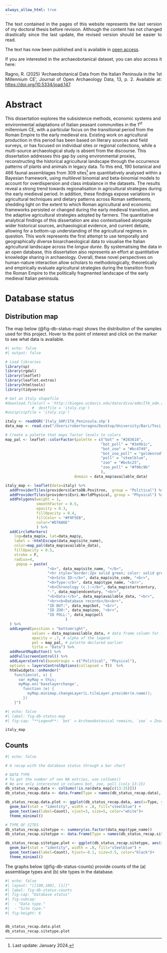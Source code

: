 ```yaml
---
always_allow_html: true
---
```


::: {.callout-important style="text-align:justify;"}
The text contained in the pages of this website represents the last version of my doctoral thesis before revision. Although the content has not changed drastically since the last update, the revised version should be easier to read. 

The text has now been published and is available in [open access](https://edipuglia.it/catalogo/peasants-agricultureand-environment-in-the-1st-millennium-ce-italian-countryside-pdf/).

If you are interested in the archaeobotanical dataset, you can also access it here:


Ragno, R. (2025) ‘Archaeobotanical Data from the Italian Peninsula in the 1st Millennium CE’, Journal of Open Archaeology Data, 13, p. 2. Available at: [https://doi.org/10.5334/joad.147](https://doi.org/10.5334/joad.147).
:::

# Abstract {.unnumbered style="text-align:justify;"}

This dissertation explores the subsistence methods, economic systems and environmental adaptations of Italian peasant communities in the 1^st^ millennium CE, with a particular focus on the transitional period from the Roman Empire to the early medieval era. Existing work on agricultural production in this period has been based on literary sources and field surveys, or has focused on individual sites or regional collections, while a multi-source archaeological study is absent from the discourse. This dissertation addresses this gap by using environmental proxies, reconstructing the historical agricultural landscape through the occurrence patterns of plants and animals in legacy data. To this end, 190 botanical and 466 faunal assemblages from 309 sites[^index-1] are quantitatively analysed within a Bayesian framework, using multilevel binomial and beta-binomial models to account for overdispersion and class imbalance in the datasets. The results reveal a strong trend towards regionalisation in agricultural strategies during the early medieval period. In addition, these findings expose variations in agricultural techniques and dietary patterns across Roman settlements, shedding light on the extent to which Roman agricultural and economic frameworks persisted or changed during the early medieval transition, and the adaptive agricultural strategies adopted by farmers. The quantitative analytical findings of this dissertation are also contextualised alongside wider historical sources, archaeological evidence, and current debate, allowing for a bottom-up understanding of the agricultural regimes in question. This work represents the first attempt to use temporally and geographically diverse bioarchaeological data to visualise the Italian agricultural landscape across the *longue durée.* By systematising the data in an open database, this dissertation also represents an effort at quantitative knowledge sharing in archaeology. Overall, these novel perspectives on human-nature interaction allow scholars to methodologically, theoretically and empirically evaluate agricultural strategies during the transition from the Roman Empire to the politically fragmented landscape of the early medieval Italian peninsula.

[^index-1]: Last update: January 2024.


# Database status

## Distribution map

::: {.content-hidden when-format="pdf"}
The map below (@fig-db-status-map) shows the distribution of the samples used for this project. Hover to the point of interest and click on the marker to see what data is available.

```r
#| echo: false
#| output: false

# Load libraries
library(sp)
library(rgdal)
library(leaflet)
library(leaflet.extras)
library(htmltools)
library(tidyverse)

# Get an Italy shapefile
#download.file(url = 'http://biogeo.ucdavis.edu/data/diva/adm/ITA_adm.zip', 
            #  destfile = 'italy.zip')
#unzip(zipfile = 'italy.zip')

italy <- readOGR('Italy_SHP/ITA_Peninsula.shp')
data_map <- read.csv("/Users/robertoragno/Desktop/University/Bari/Tesi PhD/GIS/MAIN_INDEX.csv", header=TRUE, sep=";")

# Create a palette that maps factor levels to colors
map_pal <- leaflet::colorFactor(palette = c("bot" = "#283618", 
                                           "bot_poll" = "#3e9b1c", 
                                           "bot_zoo" = "#bc4749",
                                           "bot_zoo_poll" = "goldenrod",
                                           "poll" = "steelblue",
                                           "zoo" = "#bc6c25",
                                           "zoo_poll" = "#f06c9b"
                                           ), 
                               domain = data_map$available_data)

italy_map <- leaflet(data=italy) %>%
  addProviderTiles(providers$CartoDB.Positron,  group = "Political") %>%
  addProviderTiles(providers$Esri.WorldPhysical, group = "Physical") %>%
  addPolygons(weight = 1, 
              smoothFactor = 0.5,
              opacity = 0.3, 
              fillOpacity = 0.4,
              fillColor = "#F9F5EB",
              color="#D7A86E"
              ) %>%
  addCircleMarkers(
    lng=data_map$x, lat=data_map$y,
    label = ~htmlEscape(data_map$site_name),
    color=map_pal(data_map$available_data),
    fillOpacity = 0.5,
    stroke = F,
    radius=4,
     popup = paste(
                   "<b>", data_map$site_name, "</b>",
                   "<hr style='border:2px solid green; color: solid green, border-radius:2px; margin-top:1.5px; margin-bottom:5px'>",
                   "<b>Site ID:</b>", data_map$site_code, "<br>",
                   "<b>Type:</b>", data_map$type_name, "<br>",
                   "<b>Chronology (c.):</b>", data_map$startcentury,
                   "-", data_map$endcentury, "<br>",
                   "<b>Data:</b>", data_map$available_data, "<br>",
                   "<br><b>Database records</b><br>",
                   "ID BOT:", data_map$bot, "<br>",
                   "ID ZOO:", data_map$zoo, "<br>",
                   "ID POLL:", data_map$poll
                           )
  ) %>% 
  addLegend(position = "bottomright",
            values = data_map$available_data, # data frame column for legend
            opacity = .7, # alpha of the legend
            pal = map_pal, # palette declared earlier
            title = "Data") %>%
  addResetMapButton() %>%
  addFullscreenControl() %>%
  addLayersControl(baseGroups = c("Political", "Physical"),
  options = layersControlOptions(collapsed = T))  %>%
  htmlwidgets::onRender("
    function(el, x) {
      var myMap = this;
      myMap.on('baselayerchange',
        function (e) {
          myMap.minimap.changeLayer(L.tileLayer.provider(e.name));
        })
    }")

```

```r
#| echo: false
#| label: fig-db-status-map
#| fig-cap: "**Legend**: `bot` = Archaeobotanical remains, `zoo` = Zooarchaeological remains, `poll` = Pollen remains. If the codes are combined, more than one type of data is available for the same context and chronology. Pollen is only included as a reference."

italy_map
```
:::


## Counts

```r
#| echo: false

# A recap with the database status through a bar chart 

# DATA TYPE
# To get the number of non NA entries, use colSums()
# We are only interested in columns bot, zoo, poll (cols 13:15)
db_status_recap.data <- colSums(!is.na(data_map[c(13:15)])) 
db_status_recap.data <- data.frame(Type = names(db_status_recap.data), Count = db_status_recap.data, row.names =NULL )

db_status_recap.data.plot <- ggplot(db_status_recap.data, aes(x=Type, y = Count)) +
  geom_bar(stat = "identity", width = .8, fill="steelblue") + 
  geom_text(aes(label=Count), vjust=3, size=5, color="white")+
  theme_minimal()

# TYPE OF SITES
db_status_recap.sitetype <- summary(as.factor(data_map$type_name))
db_status_recap.sitetype <- data.frame(Type = names(db_status_recap.sitetype), Count = db_status_recap.sitetype, row.names =NULL )

db_status_recap.sitetype.plot <- ggplot(db_status_recap.sitetype, aes(x=Count, y = Type)) +
  geom_bar(stat = "identity", width = .8, fill="steelblue") + 
  geom_text(aes(label=Count), hjust=-0.1, size=3.5, color="black")+
  theme_minimal()

```

The graphs below (@fig-db-status-counts) provide counts of the (a) assemblage types and (b) site types in the database.


```r
#| echo: false
#| layout: "[[100,100], [1]]"
#| label: fig-db-status-counts
#| fig-cap: "Database status"
#| fig-subcap: 
#|  - "Data type." 
#|  - "Site type."
#| fig-height: 6


db_status_recap.data.plot
db_status_recap.sitetype.plot
```
